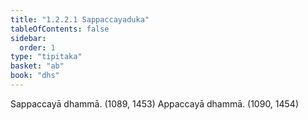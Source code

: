 ```yaml
---
title: "1.2.2.1 Sappaccayaduka"
tableOfContents: false
sidebar:
  order: 1
type: "tipitaka"
basket: "ab"
book: "dhs"
---
```



<DynamicBreadcrumb />

<Division number="29" book="dhs">

<Paragraph number="82" book="dhs">
Sappaccayā dhammā. (<Emphasis>1089, 1453</Emphasis>)
</Paragraph>

<Paragraph number="83" book="dhs">
Appaccayā dhammā. (<Emphasis>1090, 1454</Emphasis>)
</Paragraph>
</Division>